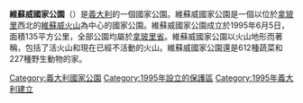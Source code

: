 {{Unreferenced|time=2015-12-29T03:58:05+00:00}}

{{Infobox protected area
| name = Parco Nazionale del Vesuvio
| iucn_category = II
| photo = Punta del Nasone, Mount Somma.jpg
| photo_alt = 
| photo_caption = A view in the park
| photo_width =220
| map = Parco-Vesuvio-Posizione.png
| map_alt = 
| map_caption = Location of Vesuvius
| map_width = 200
| location = [[Campania|Campania]]
| nearest_city = [[Torre_del_Greco|Torre del Greco]]
| lat_d = 
| lat_m = 
| lat_s = 
| lat_NS = 
| long_d = 
| long_m = 
| long_s = 
| long_EW = 
| coords_ref =
| region = 
| area = {{convert|72.59|km2|sqmi|abbr=on}}
| established = [[June_5|June 5]], [[1995|1995]]
| visitation_num = 
| visitation_year = 
| governing_body = Ministero dell'Ambiente
| world_heritage_site = 
| url = http://www.parks.it/parco.nazionale.vesuvio/Eindex.html
}}
'''維蘇威國家公園'''（{{lang-it|Parco Nazionale del Vesuvio}}）是[[義大利|義大利]]的一個國家公園。維蘇威國家公園是一個以位於[[拿玻里|拿玻里]]西北的[[維蘇威火山|維蘇威火山]]為中心的國家公園。維蘇威國家公園成立於1995年6月5日，面積135平方公里，全部公園均屬於[[拿玻里省|拿玻里省]]。維蘇威國家公園以火山地形而著稱，包括了活火山和現在已經不活動的火山。維蘇威國家公園還是612種蔬菜和227種野生動物的家。
{{coord|40.817|N|14.427|E|source:itwiki_region:IT_scale:100000|format=dms|display=title}}
{{Landmarks of Campania}}
[[Category:義大利國家公園|Category:義大利國家公園]]
[[Category:1995年設立的保護區|Category:1995年設立的保護區]]
[[Category:1995年義大利建立|Category:1995年義大利建立]]